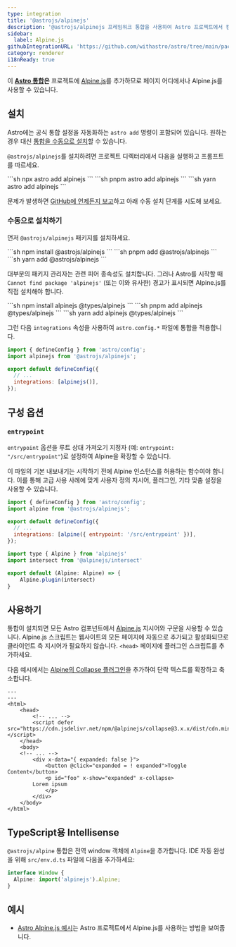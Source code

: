 ```yaml
---
type: integration
title: '@astrojs/alpinejs'
description: '@astrojs/alpinejs 프레임워크 통합을 사용하여 Astro 프로젝트에서 컴포넌트 지원을 확장하는 방법을 알아보세요.'
sidebar:
  label: Alpine.js
githubIntegrationURL: 'https://github.com/withastro/astro/tree/main/packages/integrations/alpinejs/'
category: renderer
i18nReady: true
---
```



이 **[Astro 통합][astro-integration]은** 프로젝트에 [Alpine.js](https://alpinejs.dev/)를 추가하므로 페이지 어디에서나 Alpine.js를 사용할 수 있습니다.

## 설치

Astro에는 공식 통합 설정을 자동화하는 `astro add` 명령이 포함되어 있습니다. 원하는 경우 대신 [통합을 수동으로 설치](#수동으로-설치하기)할 수 있습니다.

`@astrojs/alpinejs`를 설치하려면 프로젝트 디렉터리에서 다음을 실행하고 프롬프트를 따르세요.

<PackageManagerTabs>
  <Fragment slot="npm">
    ```sh
    npx astro add alpinejs
    ```
  </Fragment>
  <Fragment slot="pnpm">
    ```sh
    pnpm astro add alpinejs
    ```
  </Fragment>
  <Fragment slot="yarn">
    ```sh
    yarn astro add alpinejs
    ```
  </Fragment>
</PackageManagerTabs>

문제가 발생하면 [GitHub에 언제든지 보고](https://github.com/withastro/astro/issues)하고 아래 수동 설치 단계를 시도해 보세요.

### 수동으로 설치하기

먼저 `@astrojs/alpinejs` 패키지를 설치하세요.

<PackageManagerTabs>
  <Fragment slot="npm">
    ```sh
    npm install @astrojs/alpinejs
    ```
  </Fragment>
  <Fragment slot="pnpm">
    ```sh
    pnpm add @astrojs/alpinejs
    ```
  </Fragment>
  <Fragment slot="yarn">
    ```sh
    yarn add @astrojs/alpinejs
    ```
  </Fragment>
</PackageManagerTabs>

대부분의 패키지 관리자는 관련 피어 종속성도 설치합니다. 그러나 Astro를 시작할 때 `Cannot find package 'alpinejs'` (또는 이와 유사한) 경고가 표시되면 Alpine.js를 직접 설치해야 합니다.

<PackageManagerTabs>
  <Fragment slot="npm">
  ```sh
  npm install alpinejs @types/alpinejs
  ```
  </Fragment>
  <Fragment slot="pnpm">
  ```sh
  pnpm add alpinejs @types/alpinejs
  ```
  </Fragment>
  <Fragment slot="yarn">
  ```sh
  yarn add alpinejs @types/alpinejs
  ```
  </Fragment>
</PackageManagerTabs>

그런 다음 `integrations` 속성을 사용하여 `astro.config.*` 파일에 통합을 적용합니다.

```js ins="alpinejs()" title="astro.config.mjs" ins={2}
import { defineConfig } from 'astro/config';
import alpinejs from '@astrojs/alpinejs';

export default defineConfig({
  // ...
  integrations: [alpinejs()],
});
```

## 구성 옵션

### `entrypoint`

`entrypoint` 옵션을 루트 상대 가져오기 지정자 (예: `entrypoint: "/src/entrypoint"`)로 설정하여 Alpine을 확장할 수 있습니다.

이 파일의 기본 내보내기는 시작하기 전에 Alpine 인스턴스를 허용하는 함수여야 합니다. 이를 통해 고급 사용 사례에 맞게 사용자 정의 지시어, 플러그인, 기타 맞춤 설정을 사용할 수 있습니다.

```js title="astro.config.mjs"
import { defineConfig } from 'astro/config';
import alpine from '@astrojs/alpinejs';

export default defineConfig({
  // ...
  integrations: [alpine({ entrypoint: '/src/entrypoint' })],
});
```

```js title="src/entrypoint.ts"
import type { Alpine } from 'alpinejs'
import intersect from '@alpinejs/intersect'

export default (Alpine: Alpine) => {
    Alpine.plugin(intersect)
}
```

## 사용하기

통합이 설치되면 모든 Astro 컴포넌트에서 [Alpine.js](https://alpinejs.dev/) 지시어와 구문을 사용할 수 있습니다. Alpine.js 스크립트는 웹사이트의 모든 페이지에 자동으로 추가되고 활성화되므로 클라이언트 측 지시어가 필요하지 않습니다. `<head>` 페이지에 플러그인 스크립트를 추가하세요.

다음 예시에서는 [Alpine의 Collapse 플러그인](https://alpinejs.dev/plugins/collapse)을 추가하여 단락 텍스트를 확장하고 축소합니다.

```astro title="src/pages/index.astro" ins={6} ins="x-collapse"
---
---
<html>
	<head>
		<!-- ... -->
		<script defer src="https://cdn.jsdelivr.net/npm/@alpinejs/collapse@3.x.x/dist/cdn.min.js"></script>
	</head>
	<body>
    <!-- ... -->
		<div x-data="{ expanded: false }">
			<button @click="expanded = ! expanded">Toggle Content</button>
			<p id="foo" x-show="expanded" x-collapse>
        Lorem ipsum
			</p>
		</div>
	</body>
</html>
```

## TypeScript용 Intellisense

`@astrojs/alpine` 통합은 전역 window 객체에 `Alpine`을 추가합니다. IDE 자동 완성을 위해 `src/env.d.ts` 파일에 다음을 추가하세요:

```ts title="src/env.d.ts"
interface Window {
  Alpine: import('alpinejs').Alpine;
}
```

## 예시

* [Astro Alpine.js 예시](https://github.com/withastro/astro/tree/main/examples/framework-alpine)는 Astro 프로젝트에서 Alpine.js를 사용하는 방법을 보여줍니다.

[astro-integration]: /ko/guides/integrations-guide/
[astro-ui-frameworks]: /ko/guides/framework-components/#컴포넌트-프레임워크-사용하기
